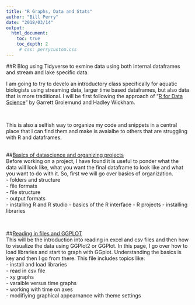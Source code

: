 ```yaml
---
title: "R Graphs, Data and Stats"
author: "Bill Perry"
date: "2018/03/14"
output:
  html_document:
    toc: true
    toc_depth: 2
     # css: perrycustom.css
---
```


##R Blog using Tidyverse to exmine data using both internal dataframes and stream and lake specific data.   

I am going to try to develo an introductory class specifically for aquatic biologists using streaming data, larger time based dataframes, but also data that is more traditional. I will be first following the approach of "[R for Data Science](http://r4ds.had.co.nz/)" by Garrett Grolemund and Hadley Wickham.  
  
<br>   

This is also a selfish way to organize my code and snippets in a central place that I can find them and make is avaialbe to others that are struggling with R and dataframes.     
<br>

##[Basics of datascience and organizing projects](01_intro.html)     
Before working on a project, I have found it is useful to ponder what the data will look like, what you want the final dataframe to look like and what you want to do with it. So, first we will go over basics of organization.  
     - folders and structure    
     - file formats    
     - file structure     
     - output formats   
     - installing R and R studio
     - basics of the R interface
     - R projects
     - installing libraries       

<br>

##[Reading in files and GGPLOT](01_ggplot.html)     
This will be the introduction into reading in excel and csv files and then how to visualize the data using GGPlot2 or GGPlot.     In this page, I go over how to load libraries and start to graph with GGplot. Understanding the basics is key and then I go from there. This file includes topics like:    
     - install and load libraries    
     - read in csv file    
     -  xy graphs   
     - varaible versus time graphs    
     - working with time on axes   
     - modifiying graphical appearnance with theme settings    
    


<!-- Global Site Tag (gtag.js) - Google Analytics -->
<script async src="https://www.googletagmanager.com/gtag/js?id=UA-88373117-4"></script>
<script>
  window.dataLayer = window.dataLayer || [];
  function gtag(){dataLayer.push(arguments)};
  gtag('js', new Date());

  gtag('config', 'UA-88373117-4');
</script>
